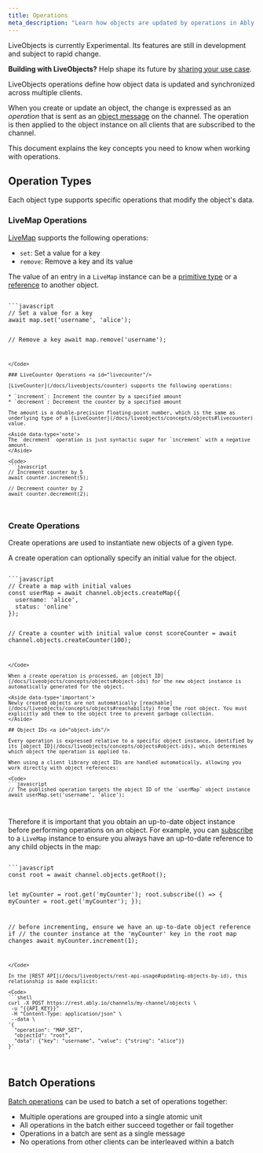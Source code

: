 ```yaml
---
title: Operations
meta_description: "Learn how objects are updated by operations in Ably LiveObjects."
---
```


<Aside data-type='experimental'>
LiveObjects is currently Experimental. Its features are still in development and subject to rapid change.

**Building with LiveObjects?** Help shape its future by [sharing your use case](https://44qpp.share.hsforms.com/2fZobHQA1ToyRfB9xqZYQmQ).
</Aside>

LiveObjects operations define how object data is updated and synchronized across multiple clients.

When you create or update an object, the change is expressed as an _operation_ that is sent as an [object message](/docs/metadata-stats/stats#messages) on the channel. The operation is then applied to the object instance on all clients that are subscribed to the channel.

This document explains the key concepts you need to know when working with operations.

## Operation Types <a id="operation-types"/>

Each object type supports specific operations that modify the object's data.

### LiveMap Operations <a id="livemap"/>

[LiveMap](/docs/liveobjects/map) supports the following operations:

* `set`: Set a value for a key
* `remove`: Remove a key and its value

The value of an entry in a `LiveMap` instance can be a [primitive type](/docs/liveobjects/concepts/objects#primitive-types) or a [reference](/docs/liveobjects/concepts/objects#composability) to another object.

<Code>
```javascript
// Set a value for a key
await map.set('username', 'alice');

// Remove a key
await map.remove('username');
```
</Code>

### LiveCounter Operations <a id="livecounter"/>

[LiveCounter](/docs/liveobjects/counter) supports the following operations:

* `increment`: Increment the counter by a specified amount
* `decrement`: Decrement the counter by a specified amount

The amount is a double-precision floating-point number, which is the same as underlying type of a [LiveCounter](/docs/liveobjects/concepts/objects#livecounter) value.

<Aside data-type='note'>
The `decrement` operation is just syntactic sugar for `increment` with a negative amount.
</Aside>

<Code>
```javascript
// Increment counter by 5
await counter.increment(5);

// Decrement counter by 2
await counter.decrement(2);
```
</Code>

### Create Operations <a id="create-operations"/>

Create operations are used to instantiate new objects of a given type.

A create operation can optionally specify an initial value for the object.

<Code>
```javascript
// Create a map with initial values
const userMap = await channel.objects.createMap({
  username: 'alice',
  status: 'online'
});

// Create a counter with initial value
const scoreCounter = await channel.objects.createCounter(100);
```
</Code>

When a create operation is processed, an [object ID](/docs/liveobjects/concepts/objects#object-ids) for the new object instance is automatically generated for the object.

<Aside data-type='important'>
Newly created objects are not automatically [reachable](/docs/liveobjects/concepts/objects#reachability) from the root object. You must explicitly add them to the object tree to prevent garbage collection.
</Aside>

## Object IDs <a id="object-ids"/>

Every operation is expressed relative to a specific object instance, identified by its [object ID](/docs/liveobjects/concepts/objects#object-ids), which determines which object the operation is applied to.

When using a client library object IDs are handled automatically, allowing you work directly with object references:

<Code>
```javascript
// The published operation targets the object ID of the `userMap` object instance
await userMap.set('username', 'alice');
```
</Code>

Therefore it is important that you obtain an up-to-date object instance before performing operations on an object. For example, you can [subscribe](/docs/liveobjects/map#subscribe-data) to a `LiveMap` instance to ensure you always have an up-to-date reference to any child objects in the map:

<Code>
```javascript
const root = await channel.objects.getRoot();

let myCounter = root.get('myCounter');
root.subscribe(() => { myCounter = root.get('myCounter'); });

// before incrementing, ensure we have an up-to-date object reference if
// the counter instance at the 'myCounter' key in the root map changes
await myCounter.increment(1);
```
</Code>

In the [REST API](/docs/liveobjects/rest-api-usage#updating-objects-by-id), this relationship is made explicit:

<Code>
```shell
curl -X POST https://rest.ably.io/channels/my-channel/objects \
 -u "{{API_KEY}}"
 -H "Content-Type: application/json" \
 --data \
'{
  "operation": "MAP_SET",
  "objectId": "root",
  "data": {"key": "username", "value": {"string": "alice"}}
}'
```
</Code>

## Batch Operations <a id="batch-operations"/>

[Batch operations](/docs/liveobjects/batch) can be used to batch a set of operations together:

* Multiple operations are grouped into a single atomic unit
* All operations in the batch either succeed together or fail together
* Operations in a batch are sent as a single message
* No operations from other clients can be interleaved within a batch
